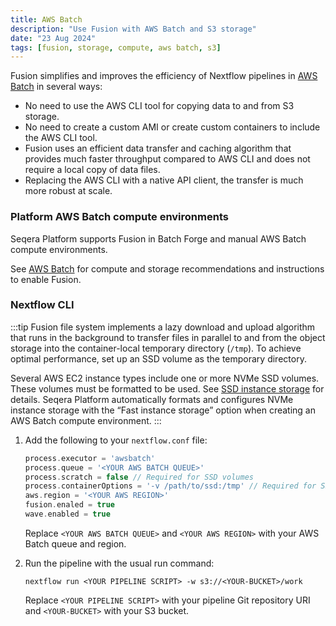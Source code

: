 ```yaml
---
title: AWS Batch
description: "Use Fusion with AWS Batch and S3 storage"
date: "23 Aug 2024"
tags: [fusion, storage, compute, aws batch, s3]
---
```


Fusion simplifies and improves the efficiency of Nextflow pipelines in [AWS Batch](https://aws.amazon.com/batch/) in several ways:

- No need to use the AWS CLI tool for copying data to and from S3 storage.
- No need to create a custom AMI or create custom containers to include the AWS CLI tool.
- Fusion uses an efficient data transfer and caching algorithm that provides much faster throughput compared to AWS CLI and does not require a local copy of data files.
- Replacing the AWS CLI with a native API client, the transfer is much more robust at scale.

### Platform AWS Batch compute environments 

Seqera Platform supports Fusion in Batch Forge and manual AWS Batch compute environments. 

See [AWS Batch](https://docs.seqera.io/platform/latest/compute-envs/aws-batch) for compute and storage recommendations and instructions to enable Fusion.

### Nextflow CLI

:::tip
Fusion file system implements a lazy download and upload algorithm that runs in the background to transfer files in
parallel to and from the object storage into the container-local temporary directory (`/tmp`). To achieve optimal performance, set up an SSD volume as the temporary directory.

Several AWS EC2 instance types include one or more NVMe SSD volumes. These volumes must be formatted to be used. See [SSD instance storage](https://docs.aws.amazon.com/AWSEC2/latest/UserGuide/ssd-instance-store.html) for details. Seqera Platform automatically formats and configures NVMe instance storage with the “Fast instance storage” option when creating an AWS Batch compute environment.
:::

1. Add the following to your `nextflow.conf` file:

    ```groovy
    process.executor = 'awsbatch'
    process.queue = '<YOUR AWS BATCH QUEUE>'
    process.scratch = false // Required for SSD volumes
    process.containerOptions = '-v /path/to/ssd:/tmp' // Required for SSD volumes
    aws.region = '<YOUR AWS REGION>'
    fusion.enaled = true
    wave.enabled = true
    ```

    Replace `<YOUR AWS BATCH QUEUE>` and `<YOUR AWS REGION>` with your AWS Batch queue and region.

1. Run the pipeline with the usual run command:

    ```
    nextflow run <YOUR PIPELINE SCRIPT> -w s3://<YOUR-BUCKET>/work
    ```

    Replace `<YOUR PIPELINE SCRIPT>` with your pipeline Git repository URI and `<YOUR-BUCKET>` with your S3 bucket.
